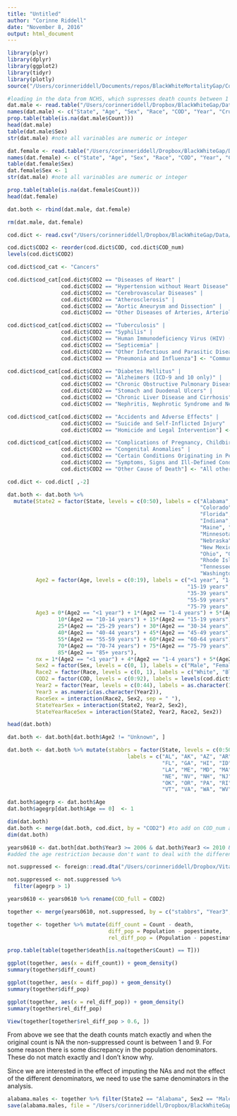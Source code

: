 ```yaml
---
title: "Untitled"
author: "Corinne Riddell"
date: "November 8, 2016"
output: html_document
---
```


```r
library(plyr)
library(dplyr)
library(ggplot2)
library(tidyr)
library(plotly)
source("/Users/corinneriddell/Documents/repos/BlackWhiteMortalityGap/Code/life_expectancy_functions.R")
```

```r
#loading in the data from NCHS, which supresses death counts between 1 and 9.
dat.male <- read.table("/Users/corinneriddell/Dropbox/BlackWhiteGap/Data/males_export.txt", header = T, sep="\t", na.strings = " ")
names(dat.male) <- c("State", "Age", "Sex", "Race", "COD", "Year", "Crude_Rate", "Count", "Population")
prop.table(table(is.na(dat.male$Count)))
head(dat.male)
table(dat.male$Sex)
str(dat.male) #note all varinables are numeric or integer

dat.female <- read.table("/Users/corinneriddell/Dropbox/BlackWhiteGap/Data/female_export.txt", header = T, sep="\t", na.strings = " ")
names(dat.female) <- c("State", "Age", "Sex", "Race", "COD", "Year", "Crude_Rate", "Count", "Population")
table(dat.female$Sex)
dat.female$Sex <- 1
str(dat.male) #note all varinables are numeric or integer

prop.table(table(is.na(dat.female$Count)))
head(dat.female)

dat.both <- rbind(dat.male, dat.female)

rm(dat.male, dat.female)
```

```r
cod.dict <- read.csv("/Users/corinneriddell/Dropbox/BlackWhiteGap/Data/COD_dictionary.csv")

cod.dict$COD2 <- reorder(cod.dict$COD, cod.dict$COD_num)
levels(cod.dict$COD2)

cod.dict$cod_cat <- "Cancers"

cod.dict$cod_cat[cod.dict$COD2 == "Diseases of Heart" | 
                 cod.dict$COD2 == "Hypertension without Heart Disease" |
                 cod.dict$COD2 == "Cerebrovascular Diseases" |  
                 cod.dict$COD2 == "Atherosclerosis" |  
                 cod.dict$COD2 == "Aortic Aneurysm and Dissection" | 
                 cod.dict$COD2 == "Other Diseases of Arteries, Arterioles, Capillaries"] <- "Cardiovascular"

cod.dict$cod_cat[cod.dict$COD2 == "Tuberculosis" | 
                 cod.dict$COD2 == "Syphilis" |
                 cod.dict$COD2 == "Human Immunodeficiency Virus (HIV) (1987+)" |  
                 cod.dict$COD2 == "Septicemia" |  
                 cod.dict$COD2 == "Other Infectious and Parasitic Diseases" | 
                 cod.dict$COD2 == "Pneumonia and Influenza"] <- "Communicable"

cod.dict$cod_cat[cod.dict$COD2 == "Diabetes Mellitus" | 
                 cod.dict$COD2 == "Alzheimers (ICD-9 and 10 only)" |
                 cod.dict$COD2 == "Chronic Obstructive Pulmonary Disease and Allied Cond" |  
                 cod.dict$COD2 == "Stomach and Duodenal Ulcers" |  
                 cod.dict$COD2 == "Chronic Liver Disease and Cirrhosis" | 
                 cod.dict$COD2 == "Nephritis, Nephrotic Syndrome and Nephrosis"] <- "Non-communicable" 

cod.dict$cod_cat[cod.dict$COD2 == "Accidents and Adverse Effects" | 
                 cod.dict$COD2 == "Suicide and Self-Inflicted Injury" |
                 cod.dict$COD2 == "Homicide and Legal Intervention"] <- "Injuries" 

cod.dict$cod_cat[cod.dict$COD2 == "Complications of Pregnancy, Childbirth, Puerperium" | 
                 cod.dict$COD2 == "Congenital Anomalies" |
                 cod.dict$COD2 == "Certain Conditions Originating in Perinatal Period" |  
                 cod.dict$COD2 == "Symptoms, Signs and Ill-Defined Conditions" |  
                 cod.dict$COD2 == "Other Cause of Death"] <- "All other causes" 

cod.dict <- cod.dict[ ,-2]
```

```r
dat.both <- dat.both %>%
  mutate(State2 = factor(State, levels = c(0:50), labels = c("Alabama", "Alaska", "Arizona", "Arkansas","California",
                                                             "Colorado", "Connecticut", "Delaware", "Washington DC",
                                                             "Florida", "Georgia", "Hawaii","Idaho", "Illinois", 
                                                             "Indiana","Iowa", "Kansas", "Kentucky", "Louisiana", 
                                                             "Maine", "Maryland", "Massachusetts", "Michigan", 
                                                             "Minnesota", "Mississippi","Missouri", "Montana", 
                                                             "Nebraska", "Nevada", "New Hampshire", "New Jersey",
                                                             "New Mexico", "New York","North Carolina","North Dakota",
                                                             "Ohio", "Oklahoma","Oregon", "Pennsylvania", 
                                                             "Rhode Island", "South Carolina", "South Dakota", 
                                                             "Tennessee", "Texas", "Utah", "Vermont", "Virginia",
                                                             "Washington", "West Virginia", "Wisconsin", "Wyoming")), 
         Age2 = factor(Age, levels = c(0:19), labels = c("<1 year", "1-4 years", "5-9 years", "10-14 years", 
                                                         "15-19 years", "20-24 years", "25-29 years", "30-34 years",
                                                         "35-39 years", "40-44 years", "45-49 years", "50-54 years", 
                                                         "55-59 years", "60-64 years", "65-69 years", "70-74 years", 
                                                         "75-79 years", "80-84 years","85+ years", "Unknown"), ordered = T),
         Age3 = 0*(Age2 == "<1 year") + 1*(Age2 == "1-4 years") + 5*(Age2 == "5-9 years") +
                10*(Age2 == "10-14 years") + 15*(Age2 == "15-19 years") + 20*(Age2 == "20-24 years") + 
                25*(Age2 == "25-29 years") + 30*(Age2 == "30-34 years") + 35*(Age2 == "35-39 years") +
                40*(Age2 == "40-44 years") + 45*(Age2 == "45-49 years") + 50*(Age2 == "50-54 years") + 
                55*(Age2 == "55-59 years") + 60*(Age2 == "60-64 years") + 65*(Age2 == "65-69 years") +   
                70*(Age2 == "70-74 years") + 75*(Age2 == "75-79 years") + 80*(Age2 == "80-84 years") + 
                85*(Age2 == "85+ years"),
         nx = 1*(Age2 == "<1 year") + 4*(Age2 == "1-4 years") + 5*(Age2 != "<1 year" & Age2 != "1-4 years"),
         Sex2 = factor(Sex, levels = c(0, 1), labels = c("Male", "Female")),
         Race2 = factor(Race, levels = c(0, 1), labels = c("White", "Black")),
         COD2 = factor(COD, levels = c(0:92), labels = levels(cod.dict$COD2)), 
         Year2 = factor(Year, levels = c(0:44), labels = as.character(1969:2013)),
         Year3 = as.numeric(as.character(Year2)),
         RaceSex = interaction(Race2, Sex2, sep = " "),
         StateYearSex = interaction(State2, Year2, Sex2),
         StateYearRaceSex = interaction(State2, Year2, Race2, Sex2))

head(dat.both)

dat.both <- dat.both[dat.both$Age2 != "Unknown", ]

dat.both <- dat.both %>% mutate(stabbrs = factor(State, levels = c(0:50), 
                                      labels = c("AL", "AK", "AZ", "AR", "CA", "CO", "CT", "DE", "DC",
                                                 "FL", "GA", "HI", "ID", "IL", "IN", "IA", "KS", "KY", 
                                                 "LA", "ME", "MD", "MA", "MI", "MN", "MS", "MO", "MT", 
                                                 "NE", "NV", "NH", "NJ", "NM", "NY", "NC", "ND", "OH", 
                                                 "OK", "OR", "PA", "RI", "SC", "SD", "TN", "TX", "UT", 
                                                 "VT", "VA", "WA", "WV", "WI", "WY")))

dat.both$agegrp <- dat.both$Age 
dat.both$agegrp[dat.both$Age == 0]  <- 1

dim(dat.both)
dat.both <- merge(dat.both, cod.dict, by = "COD2") #to add on COD_num and cod_cat
dim(dat.both)
```

```r
years0610 <- dat.both[dat.both$Year3 >= 2006 & dat.both$Year3 <= 2010 & dat.both$agegrp > 1, ] 
#added the age restriction because don't want to deal with the differences in age definition right now

not.suppressed <- foreign::read.dta("/Users/corinneriddell/Dropbox/VitalStats/notsuppressed_0610.dta")

not.suppressed <- not.suppressed %>% 
  filter(agegrp > 1)

years0610 <- years0610 %>% rename(COD_full = COD2)

together <- merge(years0610, not.suppressed, by = c("stabbrs", "Year3", "Sex", "Race", "agegrp", "COD_full"))
```

```r
together <- together %>% mutate(diff_count = Count - death, 
                                diff_pop = Population - popestimate,
                                rel_diff_pop = (Population - popestimate)/Population)

prop.table(table(together$death[is.na(together$Count) == T]))

ggplot(together, aes(x = diff_count)) + geom_density()
summary(together$diff_count)

ggplot(together, aes(x = diff_pop)) + geom_density()
summary(together$diff_pop)

ggplot(together, aes(x = rel_diff_pop)) + geom_density()
summary(together$rel_diff_pop)

View(together[together$rel_diff_pop > 0.6, ])
```
From above we see that the death counts match exactly and when the original count is NA the non-suppressed count is between 1 and 9.
For some reason there is some discrepancy in the population denominators. These do not match exactly and I don't know why. 

Since we are interested in the effect of imputing the NAs and not the effect of the different denominators, we need to use the same denominators in the analysis. 


```r
alabama.males <- together %>% filter(State2 == "Alabama", Sex2 == "Male") 
save(alabama.males, file = "/Users/corinneriddell/Dropbox/BlackWhiteGap/Data/alabama_males_5plus_granular.Rdata")
```





